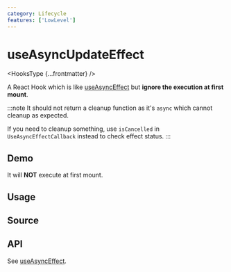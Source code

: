 ```yaml
---
category: Lifecycle
features: ['LowLevel']
---
```


# useAsyncUpdateEffect


<HooksType {...frontmatter} />

A React Hook which is like [useAsyncEffect](/reference/use-async-effect) but **ignore the execution at first mount**.

:::note
It should not return a cleanup function as it's `async` which cannot cleanup as expected.

If you need to cleanup something, use `isCancelled` in `UseAsyncEffectCallback` instead to check effect status.
:::

## Demo

It will **NOT** execute at first mount.


<App />

## Usage



## Source


<Source />

## API

See [useAsyncEffect](/reference/use-async-effect/#api).
